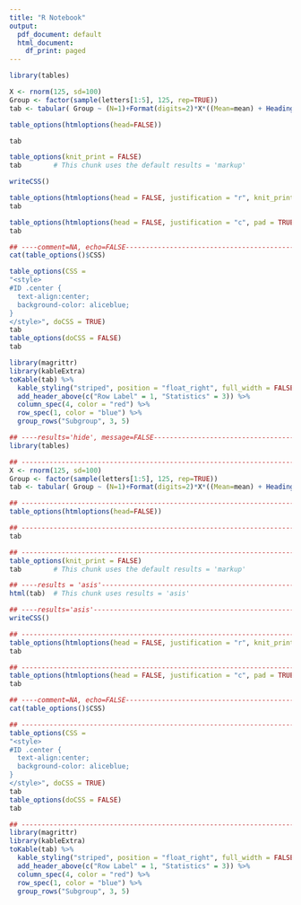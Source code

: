 ```yaml
---
title: "R Notebook"
output:
  pdf_document: default
  html_document:
    df_print: paged
---
```



```r
library(tables)
```

```r
X <- rnorm(125, sd=100)
Group <- factor(sample(letters[1:5], 125, rep=TRUE))
tab <- tabular( Group ~ (N=1)+Format(digits=2)*X*((Mean=mean) + Heading("Std Dev")*sd) )
```

```r
table_options(htmloptions(head=FALSE))
```

```r
tab
```


```r
table_options(knit_print = FALSE)
tab        # This chunk uses the default results = 'markup'
```

```r
writeCSS()
```

```r
table_options(htmloptions(head = FALSE, justification = "r", knit_print = TRUE))
tab
```


```r
table_options(htmloptions(head = FALSE, justification = "c", pad = TRUE))
tab
```

```r
## ----comment=NA, echo=FALSE----------------------------------------------
cat(table_options()$CSS)
```

```r
table_options(CSS =
"<style>
#ID .center { 
  text-align:center;
  background-color: aliceblue;
}
</style>", doCSS = TRUE)
tab
table_options(doCSS = FALSE)
tab
```

```r
library(magrittr)
library(kableExtra)
toKable(tab) %>% 
  kable_styling("striped", position = "float_right", full_width = FALSE) %>%
  add_header_above(c("Row Label" = 1, "Statistics" = 3)) %>%
  column_spec(4, color = "red") %>%
  row_spec(1, color = "blue") %>%
  group_rows("Subgroup", 3, 5)
```


```r
## ----results='hide', message=FALSE---------------------------------------
library(tables)

## ------------------------------------------------------------------------
X <- rnorm(125, sd=100)
Group <- factor(sample(letters[1:5], 125, rep=TRUE))
tab <- tabular( Group ~ (N=1)+Format(digits=2)*X*((Mean=mean) + Heading("Std Dev")*sd) )

## ------------------------------------------------------------------------
table_options(htmloptions(head=FALSE))

## ------------------------------------------------------------------------
tab

## ------------------------------------------------------------------------
table_options(knit_print = FALSE)
tab        # This chunk uses the default results = 'markup'

## ----results = 'asis'----------------------------------------------------
html(tab)  # This chunk uses results = 'asis'

## ----results='asis'------------------------------------------------------
writeCSS()

## ------------------------------------------------------------------------
table_options(htmloptions(head = FALSE, justification = "r", knit_print = TRUE))
tab

## ------------------------------------------------------------------------
table_options(htmloptions(head = FALSE, justification = "c", pad = TRUE))
tab

## ----comment=NA, echo=FALSE----------------------------------------------
cat(table_options()$CSS)

## ------------------------------------------------------------------------
table_options(CSS =
"<style>
#ID .center { 
  text-align:center;
  background-color: aliceblue;
}
</style>", doCSS = TRUE)
tab
table_options(doCSS = FALSE)
tab

## ------------------------------------------------------------------------
library(magrittr)
library(kableExtra)
toKable(tab) %>% 
  kable_styling("striped", position = "float_right", full_width = FALSE) %>%
  add_header_above(c("Row Label" = 1, "Statistics" = 3)) %>%
  column_spec(4, color = "red") %>%
  row_spec(1, color = "blue") %>%
  group_rows("Subgroup", 3, 5)

```

